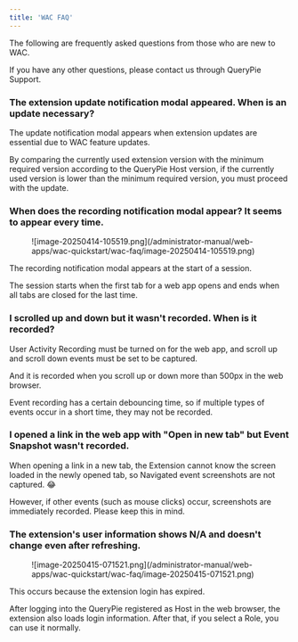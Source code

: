 ```yaml
---
title: 'WAC FAQ'
---
```


The following are frequently asked questions from those who are new to WAC.

If you have any other questions, please contact us through QueryPie Support.


### The extension update notification modal appeared. When is an update necessary?

The update notification modal appears when extension updates are essential due to WAC feature updates.

By comparing the currently used extension version with the minimum required version according to the QueryPie Host version, if the currently used version is lower than the minimum required version, you must proceed with the update.


### When does the recording notification modal appear? It seems to appear every time.

<figure data-layout="center" data-align="center">
![image-20250414-105519.png](/administrator-manual/web-apps/wac-quickstart/wac-faq/image-20250414-105519.png)
</figure>

The recording notification modal appears at the start of a session.

The session starts when the first tab for a web app opens and ends when all tabs are closed for the last time.


### I scrolled up and down but it wasn't recorded. When is it recorded?

User Activity Recording must be turned on for the web app, and scroll up and scroll down events must be set to be captured.

And it is recorded when you scroll up or down more than 500px in the web browser.

Event recording has a certain debouncing time, so if multiple types of events occur in a short time, they may not be recorded.


### I opened a link in the web app with "Open in new tab" but Event Snapshot wasn't recorded.

When opening a link in a new tab, the Extension cannot know the screen loaded in the newly opened tab, so Navigated event screenshots are not captured. :joy:

However, if other events (such as mouse clicks) occur, screenshots are immediately recorded. Please keep this in mind.


### The extension's user information shows N/A and doesn't change even after refreshing.

<figure data-layout="center" data-align="center">
![image-20250415-071521.png](/administrator-manual/web-apps/wac-quickstart/wac-faq/image-20250415-071521.png)
</figure>

This occurs because the extension login has expired.

After logging into the QueryPie registered as Host in the web browser, the extension also loads login information. After that, if you select a Role, you can use it normally.
